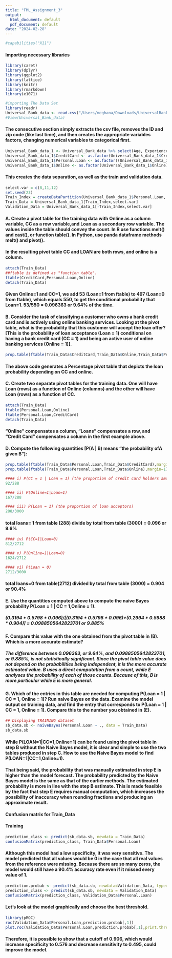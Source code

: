```yaml
---
title: "FML_Assignment_3"
output:
  html_document: default
  pdf_document: default
date: "2024-02-28"
---
```


```r
#capabilities("X11")

```

#### Importing necessary libraries
```r
library(caret)
library(dplyr)
library(ggplot2)
library(lattice)
library(knitr)
library(rmarkdown)
library(e1071)
```

```r
#importing The Data Set 
library(readr)
Universal_Bank_data <- read.csv("/Users/meghana/Downloads/UniversalBank.csv")
#View(Universal_Bank_data)
```


#### The consecutive section simply extracts the csv file, removes the ID and zip code (like last time), and then creates the appropriate variables factors, changing numerical variables to categorical first.

```r
Universal_Bank_data_1 <- Universal_Bank_data %>% select(Age, Experience, Income, Family, CCAvg, Education, Mortgage, Personal.Loan , Securities.Account, CD.Account, Online, CreditCard)
Universal_Bank_data_1$CreditCard <- as.factor(Universal_Bank_data_1$CreditCard)
Universal_Bank_data_1$Personal.Loan <- as.factor((Universal_Bank_data_1$Personal.Loan))
Universal_Bank_data_1$Online <- as.factor(Universal_Bank_data_1$Online)
```


#### This creates the data separation, as well as the train and validation data.

```r
select.var = c(8,11,12)
set.seed(23)
Train_Index = createDataPartition(Universal_Bank_data_1$Personal.Loan, p=0.60, list=FALSE)
Train_Data = Universal_Bank_data_1[Train_Index,select.var]
Validation_Data = Universal_Bank_data_1[-Train_Index,select.var]
```


#### A. Create a pivot table for the training data with Online as a column variable, CC as a row variable,and Loan as a secondary row variable. The values inside the table should convey the count. In R use functions melt() and cast(), or function table(). In Python, use panda dataframe methods melt() and pivot().
#### In the resulting pivot table CC and LOAN are both rows, and online is a column.

```r
attach(Train_Data)
##ftable is defined as "function table". 
ftable(CreditCard,Personal.Loan,Online)
detach(Train_Data)
```
#### Given Online=1 and CC=1, we add 53 (Loan=1 from ftable) to 497 (Loan=0 from ftable), which equals 550, to get the conditional probability that Loan=1. 53/550 = 0.096363 or 9.64% of the time.


#### B. Consider the task of classifying a customer who owns a bank credit card and is actively using online banking services. Looking at the pivot table, what is the probability that this customer will accept the loan offer? [This is the probability of loan acceptance (Loan = 1) conditional on having a bank credit card (CC = 1) and being an active user of online banking services (Online = 1)].



```r
prop.table(ftable(Train_Data$CreditCard,Train_Data$Online,Train_Data$Personal.Loan),margin=1)
```
#### The above code generates a Percentage pivot table that depicts the loan probability depending on CC and online.

#### C. Create two separate pivot tables for the training data. One will have Loan (rows) as a function of Online (columns) and the other will have Loan (rows) as a function of CC.


```r
attach(Train_Data)
ftable(Personal.Loan,Online)
ftable(Personal.Loan,CreditCard)
detach(Train_Data)
```

#### "Online" compensates a column, "Loans" compensates a row, and "Credit Card" compensates a column in the first example above.


#### D. Compute the following quantities [P(A | B) means “the probability ofA given B”]:


```r
prop.table(ftable(Train_Data$Personal.Loan,Train_Data$CreditCard),margin=)
prop.table(ftable(Train_Data$Personal.Loan,Train_Data$Online),margin=1)
```

```r
#### i) P(CC = 1 | Loan = 1) (the proportion of credit card holders among the loan acceptors)
92/288 
```

```r
#### ii) P(Online=1|Loan=1)
167/288
```

```r
#### iii) P(Loan = 1) (the proportion of loan acceptors)
288/3000
```

#### total loans= 1 from table (288) divide by total from table (3000) = 0.096 or 9.6%

```r
#### iv) P(CC=1|Loan=0)
812/2712
```
```r
#### v) P(Online=1|Loan=0)
1624/2712
```
```r
#### vi) P(Loan = 0)
2712/3000
```
#### total loans=0 from table(2712) divided by total from table (3000) = 0.904 or 90.4%

#### E. Use the quantities computed above to compute the naive Bayes probability P(Loan = 1 | CC = 1,Online = 1).

##### (0.3194 * 0.5798 * 0.096)/[(0.3194 * 0.5798 * 0.096)+(0.2994 * 0.5988 * 0.904)] = 0.0988505642823701 or 9.885%

#### F. Compare this value with the one obtained from the pivot table in (B). Which is a more accurate estimate?

##### The difference between 0.096363, or 9.64%, and 0.0988505642823701, or 9.885%, is not statistically significant. Since the pivot table value does not depend on the probabilities being independent, it is the more accurate estimated value. B uses a direct computation from a count, while E analyses the probability of each of those counts. Because of this, B is more particular while E is more general.

#### G. Which of the entries in this table are needed for computing P(Loan = 1 | CC = 1, Online = 1)? Run naive Bayes on the data. Examine the model output on training data, and find the entry that corresponds to P(Loan = 1 | CC = 1, Online = 1). Compare this to the number you obtained in (E).


```r
## Displaying TRAINING dataset
sb_data.sb <- naiveBayes(Personal.Loan ~ ., data = Train_Data)
sb_data.sb
```

#### While P(LOAN=1|CC=1,Online=1) can be found using the pivot table in step B without the Naive Bayes model, it is clear and simple to use the two tables produced in step C. How to use the Naive Bayes model to find P(LOAN=1|CC=1,Online=1).

#### That being said, the probability that was manually estimated in step E is higher than the model forecast. The probability predicted by the Naive Bayes model is the same as that of the earlier methods. The estimated probability is more in line with the step B estimate. This is made feasible by the fact that step E requires manual computation, which increases the possibility of inaccuracy when rounding fractions and producing an approximate result.


#### Confusion matrix for Train_Data
#### Training
```r
prediction_class <- predict(sb_data.sb, newdata = Train_Data)
confusionMatrix(prediction_class, Train_Data$Personal.Loan)
```
#### Although this model had a low specificity, it was very sensitive. The model predicted that all values would be 0 in the case that all real values from the reference were missing. Because there are so many zeros, the model would still have a 90.4% accuracy rate even if it missed every value of 1.

```r
prediction.probab <- predict(sb_data.sb, newdata=Validation_Data, type="raw")
prediction_class <- predict(sb_data.sb, newdata = Validation_Data)
confusionMatrix(prediction_class, Validation_Data$Personal.Loan)
```

#### Let's look at the model graphically and choose the best threshold.

```r
library(pROC)
roc(Validation_Data$Personal.Loan,prediction.probab[,1])
plot.roc(Validation_Data$Personal.Loan,prediction.probab[,1],print.thres="best")
```
#### Therefore, it is possible to show that a cutoff of 0.906, which would increase specificity to 0.576 and decrease sensitivity to 0.495, could improve the model.